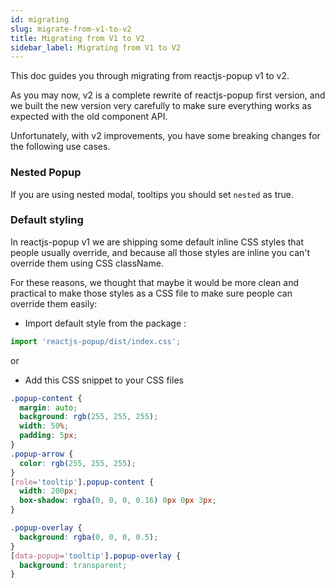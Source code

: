 ```yaml
---
id: migrating
slug: migrate-from-v1-to-v2
title: Migrating from V1 to V2
sidebar_label: Migrating from V1 to V2
---
```


This doc guides you through migrating from reactjs-popup v1 to v2.

As you may now, v2 is a complete rewrite of reactjs-popup first version, and we built the new version very carefully to make sure everything works as expected with the old component API.

Unfortunately, with v2 improvements, you have some breaking changes for the following use cases.

### Nested Popup

If you are using nested modal, tooltips you should set `nested` as true.

### Default styling

In reactjs-popup v1 we are shipping some default inline CSS styles that people usually override, and because all those styles are inline you can't override them using CSS className.

For these reasons, we thought that maybe it would be more clean and practical to make those styles as a CSS file to make sure people can override them easily:

- Import default style from the package :

```javascript
import 'reactjs-popup/dist/index.css';
```

or

- Add this CSS snippet to your CSS files

```css
.popup-content {
  margin: auto;
  background: rgb(255, 255, 255);
  width: 50%;
  padding: 5px;
}
.popup-arrow {
  color: rgb(255, 255, 255);
}
[role='tooltip'].popup-content {
  width: 200px;
  box-shadow: rgba(0, 0, 0, 0.16) 0px 0px 3px;
}

.popup-overlay {
  background: rgba(0, 0, 0, 0.5);
}
[data-popup='tooltip'].popup-overlay {
  background: transparent;
}
```

